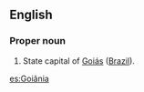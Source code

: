 ==English==

===Proper noun===
{{en-proper noun}}

# State capital of [[Goiás]] ([[Brazil]]).

[[es:Goiânia]]